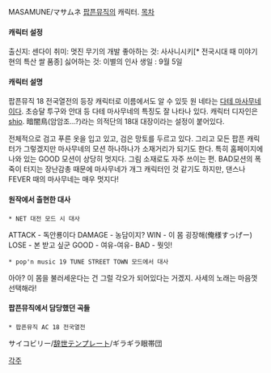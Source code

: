 MASAMUNE/マサムネ
[[팝픈뮤직]]의 캐릭터.
[[목차]]
==== 캐릭터 설정 ====
출신지: 센다이
취미: 멋진 무기의 개발
좋아하는 것: 사사니시키[* 전국시대 때 미야기현의 특산 쌀 품종]
싫어하는 것: 이별의 인사
생일 : 9월 5일

==== 캐릭터 설명 ====

팝픈뮤직 18 전국열전의 등장 캐릭터로 이름에서도 알 수 있듯 원 네타는 [[다테 마사무네]]이다. 초승달 투구와 안대 등 다테 마사무네의 특징도 잘 나타나 있다. 캐릭터 디자인은 [[shio]].
暗闇鳥(암암조…?)라는 의적단의 18대 대장이라는 설정이 붙어있다.

전체적으로 검고 푸른 옷을 입고 있고, 검은 망토를 두르고 있다.
그리고 모든 팝픈 캐릭터가 그렇겠지만 마사무네의 모션 하나하나가 소재거리가 되기도 한다. 특히 홈페이지에 나와 있는 GOOD 모션이 상당히 멋지다. 그림 소재로도 자주 쓰이는 편. BAD모션의 폭죽이 터지는 장난감총 때문에 마사무네가 개그 캐릭터인 것 같기도 하지만, 댄스나 FEVER 때의 마사무네는 매우 멋지다!

==== 원작에서 출현한 대사 ====
 * NET 대전 모드 시 대사
ATTACK - 독안룡이다
DAMAGE - 농담이지?
WIN - 이 몸 굉장해(俺様すっげー)
LOSE - 본 받고 싶군
GOOD - 여유-여유-
BAD - 뭣잇! 

 * pop'n music 19 TUNE STREET TOWN 모드에서 대사
아아?
이 몸을 불러세운다는 건
그럴 각오가 되어있다는 거겠지.
사세의 노래는 마음껏 선택해라!

==== 팝픈뮤직에서 담당했던 곡들 ====
 * 팝픈뮤직 AC 18 전국열전
 {{{#!html
<object width="480" height="385"><param name="movie" value="http://www.youtube.com/v/48lfuiyGOwg&hl=ko_KR&fs=1&"></param><param name="allowFullScreen" value="true"></param><param name="allowscriptaccess" value="always"></param><embed src="http://www.youtube.com/v/48lfuiyGOwg&hl=ko_KR&fs=1&" type="application/x-shockwave-flash" allowscriptaccess="always" allowfullscreen="true" width="480" height="385"></embed></object>
}}}
サイコビリー/[[辞世テンプレート]]/ギラギラ眼帯団
 
[[각주]]
